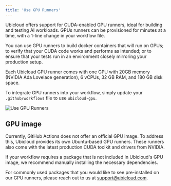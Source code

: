 ```yaml
---
title: 'Use GPU Runners'
---
```


Ubicloud offers support for CUDA-enabled GPU runners, ideal for building and testing AI workloads. GPUs runners can be provisioned for minutes at a time, with a 1-line change in your workflow file.

You can use GPU runners to build docker containers that will run on GPUs; to verify that your CUDA code works and performs as intended; or to ensure that your tests run in an environment closely mirroring your production setup.

Each Ubicloud GPU runner comes with one GPU with 20GB memory (NVIDIA Ada Lovelace generation), 6 vCPUs, 32 GB RAM, and 180 GB disk space. 

To integrate GPU runners into your workflow, simply update your `.github/workflows` file to use `ubicloud-gpu`.

![Use GPU Runners](/github-actions-integration/use-gpu-runners-1.png)

## GPU image

Currently, GitHub Actions does not offer an official GPU image. To address this, Ubicloud provides its own Ubuntu-based GPU runners. These runners also come with the latest production CUDA toolkit and drivers from NVIDIA.

If your workflow requires a package that is not included in Ubicloud's GPU image, we recommend manually installing the necessary dependencies.

For commonly used packages that you would like to see pre-installed on our GPU runners, please reach out to us at [support@ubicloud.com](mailto:support@ubicloud.com).